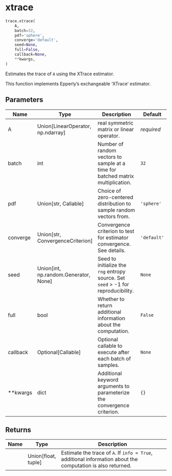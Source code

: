 # xtrace { #trace.xtrace }

```python
trace.xtrace(
    A,
    batch=32,
    pdf='sphere',
    converge='default',
    seed=None,
    full=False,
    callback=None,
    **kwargs,
)
```

Estimates the trace of `A` using the XTrace estimator.

This function implements Epperly's exchangeable 'XTrace' estimator.

## Parameters {.doc-section .doc-section-parameters}

| Name     | Type                                    | Description                                                                       | Default     |
|----------|-----------------------------------------|-----------------------------------------------------------------------------------|-------------|
| A        | Union\[LinearOperator, np.ndarray\]     | real symmetric matrix or linear operator.                                         | _required_  |
| batch    | int                                     | Number of random vectors to sample at a time for batched matrix multiplication.   | `32`        |
| pdf      | Union\[str, Callable\]                  | Choice of zero-centered distribution to sample random vectors from.               | `'sphere'`  |
| converge | Union\[str, ConvergenceCriterion\]      | Convergence criterion to test for estimator convergence. See details.             | `'default'` |
| seed     | Union\[int, np.random.Generator, None\] | Seed to initialize the `rng` entropy source. Set `seed` > -1 for reproducibility. | `None`      |
| full     | bool                                    | Whether to return additional information about the computation.                   | `False`     |
| callback | Optional\[Callable\]                    | Optional callable to execute after each batch of samples.                         | `None`      |
| **kwargs | dict                                    | Additional keyword arguments to parameterize the convergence criterion.           | `{}`        |

## Returns {.doc-section .doc-section-returns}

| Name   | Type                  | Description                                                                                                 |
|--------|-----------------------|-------------------------------------------------------------------------------------------------------------|
|        | Union\[float, tuple\] | Estimate the trace of `A`. If `info = True`, additional information about the computation is also returned. |